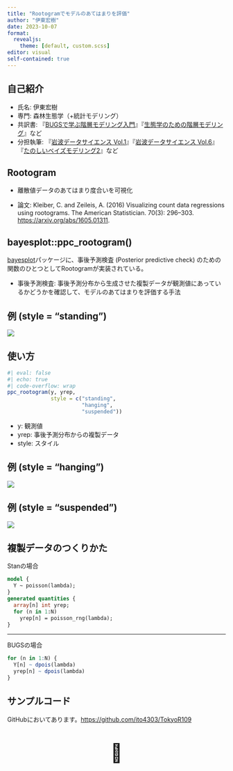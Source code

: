 ```yaml
---
title: "Rootogramでモデルのあてはまりを評価"
author: "伊東宏樹"
date: 2023-10-07
format:
  revealjs:
    theme: [default, custom.scss]
editor: visual
self-contained: true
---
```


## 自己紹介

-   氏名: 伊東宏樹
-   専門: 森林生態学（+統計モデリング）
-   共訳書: 『[BUGSで学ぶ階層モデリング入門](https://www.hanmoto.com/bd/isbn/9784320057807)』『[生態学のための階層モデリング](https://www.hanmoto.com/bd/isbn/9784320058149)』など
-   分担執筆: 『[岩波データサイエンス Vol.1](https://www.hanmoto.com/bd/isbn/9784000298513)』『[岩波データサイエンス Vol.6](https://www.hanmoto.com/bd/isbn/9784000298568)』『[たのしいベイズモデリング2](https://www.hanmoto.com/bd/isbn/9784762830839)』など

## Rootogram

-   離散値データのあてはまり度合いを可視化

-   論文: Kleiber, C. and Zeileis, A. (2016) Visualizing count data regressions using rootograms. The American Statistician. 70(3): 296--303. <https://arxiv.org/abs/1605.01311>.

## bayesplot::ppc_rootogram()

::: {style="margin-top: 1em;"}
[b](https://mc-stan.org/users/interfaces/bayesplot)[ayesplot](http://mc-stan.org/bayesplot/)パッケージに、事後予測検査 (Posterior predictive check) のための関数のひとつとしてRootogramが実装されている。

-   事後予測検査: 事後予測分布から生成させた複製データが観測値にあっているかどうかを確認して、モデルのあてはまりを評価する手法
:::

## 例 (style = "standing")

![](figures/standing.png)

## 使い方

```r
#| eval: false
#| echo: true
#| code-overflow: wrap
ppc_rootogram(y, yrep,
              style = c("standing",
                        "hanging",
                        "suspended"))
```

-   y: 観測値
-   yrep: 事後予測分布からの複製データ
-   style: スタイル

## 例 (style = "hanging")

![](figures/hanging.png)

## 例 (style = "suspended")

![](figures/suspended.png)

## 複製データのつくりかた

Stanの場合

``` stan
model {
  Y ~ poisson(lambda);
}
generated quantities {
  array[n] int yrep;
  for (n in 1:N)
    yrep[n] = poisson_rng(lambda);
}
```

------------------------------------------------------------------------

BUGSの場合

``` r
for (n in 1:N) {
  Y[n] ~ dpois(lambda)
  yrep[n] ~ dpois(lambda)
}
```

## サンプルコード

GitHubにおいてあります。<https://github.com/ito4303/TokyoR109>

::: {style="margin-top: 1em; text-align:center; font-size: 300%;"}
🥳
:::
